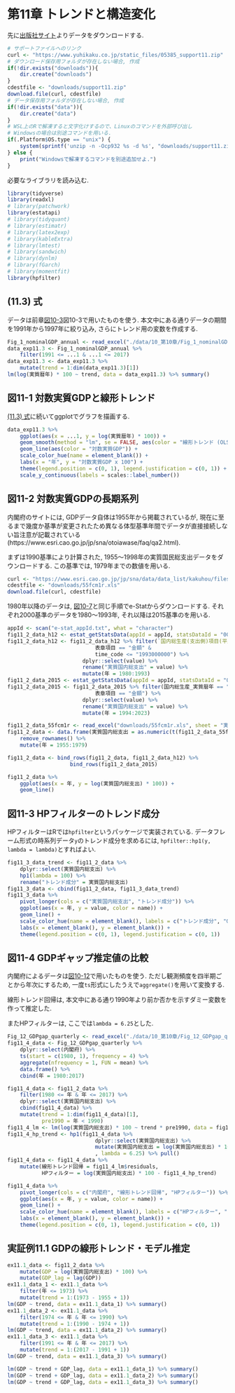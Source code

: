 # 第11章 トレンドと構造変化 {-#ch11}
先に[出版社サイト](https://www.yuhikaku.co.jp/books/detail/9784641053854)よりデータをダウンロードする.
```r
# サポートファイルへのリンク
curl <- "https://www.yuhikaku.co.jp/static_files/05385_support11.zip"
# ダウンロード保存用フォルダが存在しない場合, 作成
if(!dir.exists("downloads")){
    dir.create("downloads")
}
cdestfile <- "downloads/support11.zip"
download.file(curl, cdestfile)
# データ保存用フォルダが存在しない場合, 作成
if(!dir.exists("data")){
    dir.create("data")
}
# WSL上のRで解凍すると文字化けするので、Linuxのコマンドを外部呼び出し
# Windowsの場合は別途コマンドを用いる.
if(.Platform$OS.type == "unix") {
    system(sprintf('unzip -n -Ocp932 %s -d %s', "downloads/support11.zip", "./data"))
} else {
    print("Windowsで解凍するコマンドを別途追加せよ.")
}
```

必要なライブラリを読み込む.

```r
library(tidyverse)
library(readxl)
# library(patchwork)
library(estatapi)
# library(tidyquant)
# library(estimatr)
# library(latex2exp)
# library(kableExtra)
# library(lmtest)
# library(sandwich)
# library(dynlm)
# library(fGarch)
# library(momentfit)
library(hpfilter)
```

## (11.3) 式 {#exp11.3 .unnumbered}

データは前章[図10-3](#figure10-3)図10-3で用いたものを使う.
本文中にある通りデータの期間を1991年から1997年に絞り込み, さらにトレンド用の変数を作成する.
```r
Fig_1_nominalGDP_annual <- read_excel("./data/10_第10章/Fig_1_nominalGDP_annual.xlsx")
data_exp11.3 <- Fig_1_nominalGDP_annual %>%
    filter(1991 <= ...1 & ...1 <= 2017)
data_exp11.3 <- data_exp11.3 %>%
    mutate(trend = 1:dim(data_exp11.3)[1])
lm(log(実質暦年) * 100 ~ trend, data = data_exp11.3) %>% summary()
```

## 図11-1 対数実質GDPと線形トレンド {-}

[(11.3) 式](#exp11.3)に続いてggplotでグラフを描画する.
```r
data_exp11.3 %>%
    ggplot(aes(x = ...1, y = log(実質暦年) * 100)) +
    geom_smooth(method = "lm", se = FALSE, aes(color = "線形トレンド (OLS推定値)")) +
    geom_line(aes(color = "対数実質GDP")) +
    scale_color_hue(name = element_blank()) +
    labs(x = "年", y = "対数実質GDP x 100") +
    theme(legend.position = c(0, 1), legend.justification = c(0, 1)) + # 凡例を左上に表示
    scale_y_continuous(labels = scales::label_number())
```

## 図11-2 対数実質GDPの長期系列 {-}
内閣府のサイトには, GDPデータ自体は1955年から掲載されているが, 現在に至るまで幾度か基準が変更されたため異なる体型基準年間でデータが直接接続しない旨注意が記載されている(https://www.esri.cao.go.jp/jp/sna/otoiawase/faq/qa2.html).

まずは1990基準により計算された, 1955～1998年の実質国民総支出データをダウンロードする.
この基準では, 1979年までの数値を用いる.
```r
curl <- "https://www.esri.cao.go.jp/jp/sna/data/data_list/kakuhou/files/h10/tables/55fcm1r.xls"
cdestfile <- "downloads/55fcm1r.xls"
download.file(curl, cdestfile)
```

1980年以降のデータは, [図10-7](#figure10-7)と同じ手順でe-Statからダウンロードする.
それぞれ2000基準のデータを1980～1993年, それ以降は2015基準のを用いる.
```r
appId <- scan("e-stat_appId.txt", what = "character")
fig11_2_data_h12 <- estat_getStatsData(appId = appId, statsDataId = "0003398787")
fig11_2_data_h12 <- fig11_2_data_h12 %>% filter(`国内総生産(支出側)項目(平成12年基準)` == "５．国内総生産（支出側）" &
                            表章項目 == "金額" &
                            time_code <= "1993000000") %>%
                        dplyr::select(value) %>%
                        rename("実質国内総支出" = value) %>%
                        mutate(年 = 1980:1993)
fig11_2_data_2015 <- estat_getStatsData(appId = appId, statsDataId = "0003109751")
fig11_2_data_2015 <- fig11_2_data_2015 %>% filter(国内総生産_実質暦年 == "国内総生産(支出側)" &
                            表章項目 == "金額") %>%
                        dplyr::select(value) %>%
                        rename("実質国内総支出" = value) %>%
                        mutate(年 = 1994:2023)
```

```r
fig11_2_data_55fcm1r <- read_excel("downloads/55fcm1r.xls", sheet = "実数")
fig11_2_data <- data.frame(実質国内総支出 = as.numeric(t(fig11_2_data_55fcm1r[35, 2:26]))) %>%
    remove_rownames() %>%
    mutate(年 = 1955:1979)

fig11_2_data <- bind_rows(fig11_2_data, fig11_2_data_h12) %>%
                    bind_rows(fig11_2_data_2015)

fig11_2_data %>%
    ggplot(aes(x = 年, y = log(実質国内総支出) * 100)) +
    geom_line()
```

## 図11-3 HPフィルターのトレンド成分 {-}
HPフィルターはRでは`hpfilter`というパッケージで実装されている.
データフレーム形式の時系列データ`y`のトレンド成分を求めるには, `hpfilter::hp1(y, lambda = lambda)`とすればよい.

```r
fig11_3_data_trend <- fig11_2_data %>%
    dplyr::select(実質国内総支出) %>%
    hp1(lambda = 100) %>%
    rename("トレンド成分" = 実質国内総支出)
fig11_3_data <- cbind(fig11_2_data, fig11_3_data_trend)
fig11_3_data %>%
    pivot_longer(cols = c("実質国内総支出", "トレンド成分")) %>%
    ggplot(aes(x = 年, y = value, color = name)) +
    geom_line() +
    scale_color_hue(name = element_blank(), labels = c("トレンド成分", "GDP")) +
    labs(x = element_blank(), y = element_blank()) +
    theme(legend.position = c(0, 1), legend.justification = c(0, 1))
```

## 図11-4 GDPギャップ推定値の比較 {-}
内閣府によるデータは[図10-12](#figure10-12)で用いたものを使う.
ただし観測頻度を四半期ごとから年次にするため, 一度`ts`形式にしたうえで`aggregate()`を用いて変換する.

線形トレンド回帰は, 本文中にある通り1990年より前か否かを示すダミー変数を作って推定した.

またHPフィルターは, ここでは`lambda = 6.25`とした.
```r
Fig_12_GDPgap_quarterly <- read_excel("./data/10_第10章/Fig_12_GDPgap_quarterly.xlsx")
fig11_4_data <- Fig_12_GDPgap_quarterly %>%
    dplyr::select(内閣府) %>%
    ts(start = c(1980, 1), frequency = 4) %>%
    aggregate(nfrequency = 1, FUN = mean) %>%
    data.frame() %>%
    cbind(年 = 1980:2017)

fig11_4_data <- fig11_2_data %>%
    filter(1980 <= 年 & 年 <= 2017) %>%
    dplyr::select(実質国内総支出) %>%
    cbind(fig11_4_data) %>%
    mutate(trend = 1:dim(fig11_4_data)[1],
           pre1990 = 年 < 1990)
fig11_4_lm <- lm(log(実質国内総支出) * 100 ~ trend * pre1990, data = fig11_4_data)
fig11_4_hp_trend <- hp1(fig11_4_data %>%
                            dplyr::select(実質国内総支出) %>%
                            mutate(実質国内総支出 = log(実質国内総支出) * 100)
                            , lambda = 6.25) %>% pull()
fig11_4_data <- fig11_4_data %>%
    mutate(線形トレンド回帰 = fig11_4_lm$residuals,
           HPフィルター = log(実質国内総支出) * 100 - fig11_4_hp_trend)

fig11_4_data %>%
    pivot_longer(cols = c("内閣府", "線形トレンド回帰", "HPフィルター")) %>%
    ggplot(aes(x = 年, y = value, color = name)) +
    geom_line() +
    scale_color_hue(name = element_blank(), labels = c("HPフィルター", "内閣府", "線形トレンド回帰")) +
    labs(x = element_blank(), y = element_blank()) +
    theme(legend.position = c(0, 1), legend.justification = c(0, 1))
```

## 実証例11.1 GDPの線形トレンド・モデル推定 {-}
```r
ex11.1_data <- fig11_2_data %>%
    mutate(GDP = log(実質国内総支出) * 100) %>%
    mutate(GDP_lag = lag(GDP))
ex11.1_data_1 <- ex11.1_data %>%
    filter(年 <= 1973) %>%
    mutate(trend = 1:(1973 - 1955 + 1))
lm(GDP ~ trend, data = ex11.1_data_1) %>% summary()
ex11.1_data_2 <- ex11.1_data %>%
    filter(1974 <= 年 & 年 <= 1990) %>%
    mutate(trend = 1:(1990 - 1974 + 1))
lm(GDP ~ trend, data = ex11.1_data_2) %>% summary()
ex11.1_data_3 <- ex11.1_data %>%
    filter(1991 <= 年 & 年 <= 2017) %>%
    mutate(trend = 1:(2017 - 1991 + 1))
lm(GDP ~ trend, data = ex11.1_data_3) %>% summary()

lm(GDP ~ trend + GDP_lag, data = ex11.1_data_1) %>% summary()
lm(GDP ~ trend + GDP_lag, data = ex11.1_data_2) %>% summary()
lm(GDP ~ trend + GDP_lag, data = ex11.1_data_3) %>% summary()
```

<!-- ## 練習問題 11-1 [確認] {-}

## 練習問題 11-2 [確認] {-}

## 練習問題 11-3 [確認] {-}

## 練習問題 11-4 [確認] {-}

## 練習問題 11-5 [確認] {-}

## 練習問題 11-6 [発展] {-}

## 練習問題 11-7 [発展] {-}

## 練習問題 11-8 [実証] {-}

## 練習問題 11-9 [実証] {-} -->
